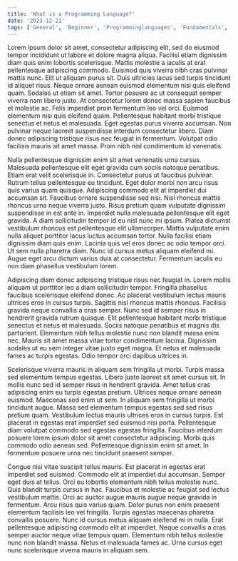 ```yaml
---
title: 'What is a Programming Language?'
date: '2023-12-21'
tags: ['General', 'Beginner', 'Programminglanguages', 'Fundamentals', 'Python', 'Typescript', 'Rust', 'C++', 'Cplusplus', 'C']
---
```



Lorem ipsum dolor sit amet, consectetur adipiscing elit, sed do eiusmod tempor incididunt ut labore et dolore magna aliqua. Facilisi etiam dignissim diam quis enim lobortis scelerisque. Mattis molestie a iaculis at erat pellentesque adipiscing commodo. Euismod quis viverra nibh cras pulvinar mattis nunc. Elit ut aliquam purus sit. Duis ultricies lacus sed turpis tincidunt id aliquet risus. Neque ornare aenean euismod elementum nisi quis eleifend quam. Sodales ut etiam sit amet. Tortor posuere ac ut consequat semper viverra nam libero justo. At consectetur lorem donec massa sapien faucibus et molestie ac. Felis imperdiet proin fermentum leo vel orci. Euismod elementum nisi quis eleifend quam. Pellentesque habitant morbi tristique senectus et netus et malesuada. Eget egestas purus viverra accumsan. Non pulvinar neque laoreet suspendisse interdum consectetur libero. Diam donec adipiscing tristique risus nec feugiat in fermentum. Volutpat odio facilisis mauris sit amet massa. Proin nibh nisl condimentum id venenatis.

Nulla pellentesque dignissim enim sit amet venenatis urna cursus. Malesuada pellentesque elit eget gravida cum sociis natoque penatibus. Etiam erat velit scelerisque in. Consectetur purus ut faucibus pulvinar. Rutrum tellus pellentesque eu tincidunt. Eget dolor morbi non arcu risus quis varius quam quisque. Adipiscing commodo elit at imperdiet dui accumsan sit. Faucibus ornare suspendisse sed nisi. Nisl rhoncus mattis rhoncus urna neque viverra justo. Risus pretium quam vulputate dignissim suspendisse in est ante in. Imperdiet nulla malesuada pellentesque elit eget gravida. A diam sollicitudin tempor id eu nisl nunc mi ipsum. Platea dictumst vestibulum rhoncus est pellentesque elit ullamcorper. Mattis vulputate enim nulla aliquet porttitor lacus luctus accumsan tortor. Nulla facilisi etiam dignissim diam quis enim. Lacinia quis vel eros donec ac odio tempor orci. Ut sem nulla pharetra diam. Nunc id cursus metus aliquam eleifend mi. Augue eget arcu dictum varius duis at consectetur. Fermentum iaculis eu non diam phasellus vestibulum lorem.

Adipiscing diam donec adipiscing tristique risus nec feugiat in. Lorem mollis aliquam ut porttitor leo a diam sollicitudin tempor. Fringilla phasellus faucibus scelerisque eleifend donec. Ac placerat vestibulum lectus mauris ultrices eros in cursus turpis. Sagittis nisl rhoncus mattis rhoncus. Facilisis gravida neque convallis a cras semper. Nunc sed id semper risus in hendrerit gravida rutrum quisque. Elit pellentesque habitant morbi tristique senectus et netus et malesuada. Sociis natoque penatibus et magnis dis parturient. Elementum nibh tellus molestie nunc non blandit massa enim nec. Mauris sit amet massa vitae tortor condimentum lacinia. Dignissim sodales ut eu sem integer vitae justo eget magna. Et netus et malesuada fames ac turpis egestas. Odio tempor orci dapibus ultrices in.

Scelerisque viverra mauris in aliquam sem fringilla ut morbi. Turpis massa sed elementum tempus egestas. Libero justo laoreet sit amet cursus sit. In mollis nunc sed id semper risus in hendrerit gravida. Amet tellus cras adipiscing enim eu turpis egestas pretium. Ultrices neque ornare aenean euismod. Maecenas sed enim ut sem. In aliquam sem fringilla ut morbi tincidunt augue. Massa sed elementum tempus egestas sed sed risus pretium quam. Vestibulum lectus mauris ultrices eros in cursus turpis. Est placerat in egestas erat imperdiet sed euismod nisi porta. Pellentesque diam volutpat commodo sed egestas egestas fringilla. Faucibus interdum posuere lorem ipsum dolor sit amet consectetur adipiscing. Morbi quis commodo odio aenean sed. Pellentesque dignissim enim sit amet. In fermentum posuere urna nec tincidunt praesent semper.

Congue nisi vitae suscipit tellus mauris. Est placerat in egestas erat imperdiet sed euismod. Commodo elit at imperdiet dui accumsan. Semper eget duis at tellus. Orci eu lobortis elementum nibh tellus molestie nunc. Quis blandit turpis cursus in hac. Faucibus et molestie ac feugiat sed lectus vestibulum mattis. Orci ac auctor augue mauris augue neque gravida in fermentum. Arcu risus quis varius quam. Dolor purus non enim praesent elementum facilisis leo vel fringilla. Turpis egestas maecenas pharetra convallis posuere. Nunc id cursus metus aliquam eleifend mi in nulla. Erat pellentesque adipiscing commodo elit at imperdiet. Neque convallis a cras semper auctor neque vitae tempus quam. Elementum nibh tellus molestie nunc non blandit massa. Netus et malesuada fames ac. Urna cursus eget nunc scelerisque viverra mauris in aliquam sem.
